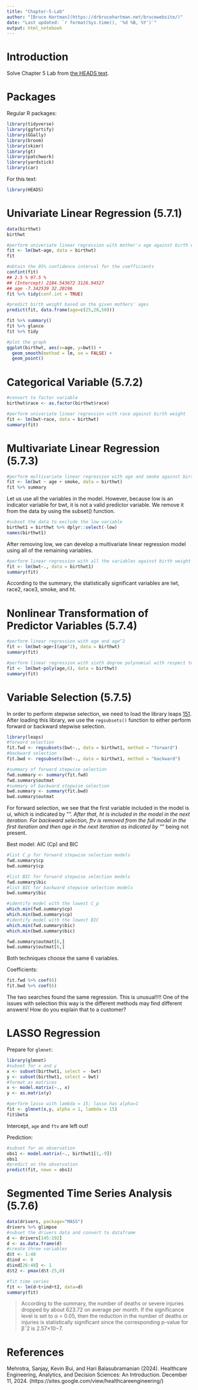```yaml
---
title: "Chapter-5-Lab"
author: "[Bruce Hartman](https://drbrucehartman.net/brucewebsite/)"
date: "Last updated: `r format(Sys.time(), '%d %B, %Y')`"
output: html_notebook
---
```


# Introduction
Solve Chapter 5 Lab from [the HEADS text](#r1).

# Packages

Regular R packages:
```r
library(tidyverse)
library(ggfortify)
library(GGally)
library(broom)
library(skimr)
library(gt)
library(patchwork)
library(yardstick)
library(car)
```

For this text:
```r
library(HEADS)
```

# Univariate Linear Regression (5.7.1)

```r
data(birthwt)
birthwt
```

```r
#perform univeriate linear regression with mother's age against birth weight
fit <- lm(bwt~age, data = birthwt)
fit
```

```r
#obtain the 95% confidence interval for the coefficients
confint(fit)
## 2.5 % 97.5 %
## (Intercept) 2184.543672 3126.94527
## age -7.342539 32.20196
fit %>% tidy(conf.int = TRUE)
```

```r
#predict birth weight based on the given mothers' ages
predict(fit, data.frame(age=c(25,28,50)))
```

```r
fit %>% summary()
fit %>% glance
fit %>% tidy
```

```r
#plot the graph
ggplot(birthwt, aes(x=age, y=bwt)) + 
  geom_smooth(method = lm, se = FALSE) +
  geom_point()
```

# Categorical Variable (5.7.2)
```r
#convert to factor variable
birthwt$race <- as.factor(birthwt$race)
```

```r
#perform univariate linear regression with race against birth weight
fit <- lm(bwt~race, data = birthwt)
summary(fit)
```

# Multivariate Linear Regression (5.7.3)
```r
#perform multivariate linear regression with age and smoke against birth weight
fit <- lm(bwt ~ age + smoke, data = birthwt)
fit %>% summary
```

Let us use all the variables in the model. However, because low is an indicator variable for bwt, it is not a valid predictor variable. We remove it from the data by using the subset() function.
```r
#subset the data to exclude the low variable
birthwt1 = birthwt %>% dplyr::select(-low)
names(birthwt1)
```
After removing low, we can develop a multivariate linear regression model using all of the remaining
variables. 
```r
#perform linear regression with all the variables against birth weight
fit <- lm(bwt~., data = birthwt1)
summary(fit)
```

According to the summary, the statistically significant variables are lwt, race2, race3, smoke, and ht.

# Nonlinear Transformation of Predictor Variables (5.7.4)
```r
#perform linear regression with age and age^2
fit <- lm(bwt~age+I(age^2), data = birthwt)
summary(fit)
```

```r
#perform linear regression with sixth degree polynomial with respect to age
fit <- lm(bwt~poly(age,6), data = birthwt)
summary(fit)
```

# Variable Selection (5.7.5)
In order to perform stepwise selection, we need to load the library leaps [151](#r2). After loading this library, we use the <code>regsubsets()</code>
 function to either perform forward or backward stepwise selection.
```r
library(leaps)
#forward selection
fit.fwd <- regsubsets(bwt~., data = birthwt1, method = "forward")
#backward selection
fit.bwd <- regsubsets(bwt~., data = birthwt1, method = "backward")

#summary of forward stepwise selection
fwd.summary <- summary(fit.fwd)
fwd.summary$outmat
#summary of backward stepwise selection
bwd.summary <- summary(fit.bwd)
bwd.summary$outmat
```

For forward selection, we see that the first variable included in the model is ui, which is indicated by “*".
After that, ht is included in the model in the next iteration. For backward selection, ftv is removed from the
full model in the first iteration and then age in the next iteration as indicated by “*" being not present.

Best model: AIC (Cp) and BIC
```r
#list C_p for forward stepwise selection models
fwd.summary$cp
bwd.summary$cp
```

```r
#list BIC for forward stepwise selection models
fwd.summary$bic
#list BIC for backward stepwise selection models
bwd.summary$bic
```

```r
#identify model with the lowest C_p
which.min(fwd.summary$cp)
which.min(bwd.summary$cp)
#identify model with the lowest BIC
which.min(fwd.summary$bic)
which.min(bwd.summary$bic)
```

```r
fwd.summary$outmat[6,]
bwd.summary$outmat[6,]
```
Both techniques choose the same 6 variables.

Coefficients:
```r
fit.fwd %>% coef(6)
fit.bwd %>% coef(6)
```
The two searches found the same regression. This is unusual!!!! One of the issues with selection this way is the different methods may find different answers! How do you explain that to a customer?

# LASSO Regression

Prepare for <code>glmnet</code>:
```r
library(glmnet)
#subset for x and y
x <- subset(birthwt1, select = -bwt)
y <- subset(birthwt1, select = bwt)
#format as matrices
x <- model.matrix(~., x)
y <- as.matrix(y)
```

```r
#perform lasso with lambda = 15; lasso has alpha=1
fit <- glmnet(x,y, alpha = 1, lambda = 15)
fit$beta
```

Intercept, <code>age</code>
 and <code>ftv</code>
  are left out!
  
Prediction:
```r
#subset for an observation
obs1 <- model.matrix(~., birthwt1[1,-9])
obs1
#predict on the observation
predict(fit, newx = obs1)
```

# Segmented Time Series Analysis (5.7.6)
```r
data(drivers, package="MASS")
drivers %>% glimpse
#subset the drivers data and convert to dataframe
d <- drivers[145:192]
d <- as.data.frame(d)
#create three variables
d$t <- 1:48
d$ind <- 0
d$ind[26:48] <- 1
d$t2 <- pmax(d$t-25,0)
```

```r
#fit time series
fit <- lm(d~t+ind+t2, data=d)
summary(fit)
```

>According to the summary, the number of deaths or severe injuries dropped by about 623.72 on average
per month. If the significance level is set to α = 0.05, then the reduction in the number of deaths or injuries 
is statistically significant since the corresponding p-value for βˆ2 is 2.57×10−7.

# References
:::{#r1}
Mehrotra, Sanjay, Kevin Bui, and Hari Balasubramanian (2024). Healthcare Engineering,
Analytics, and Decision Sciences: An Introduction. December 11, 2024.
(https://sites.google.com/view/healthcareengineering/)
:::
